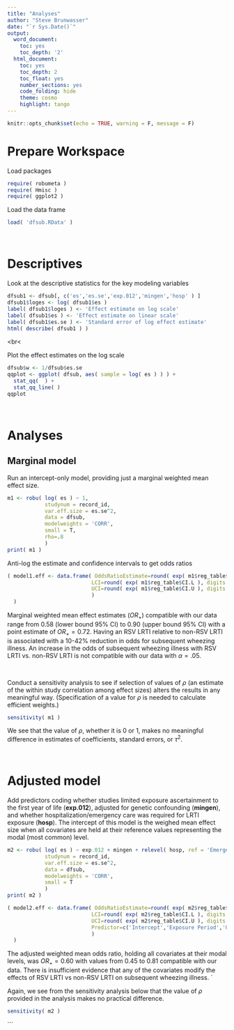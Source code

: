 ```yaml
---
title: "Analyses"
author: "Steve Brunwasser"
date: "`r Sys.Date()`"
output:
  word_document:
    toc: yes
    toc_depth: '2'
  html_document:
    toc: yes
    toc_depth: 2
    toc_float: yes
    number_sections: yes
    code_folding: hide
    theme: cosmo
    highlight: tango
---
```




```r
knitr::opts_chunk$set(echo = TRUE, warning = F, message = F)
```

# Prepare Workspace

Load packages
```r
require( robumeta )
require( Hmisc )
require( ggplot2 )
```


Load the data frame
```r
load( 'dfsub.RData' )
```

<br>

# Descriptives

Look at the descriptive statistics for the key modeling variables
```r
dfsub1 <- dfsub[, c('es','es.se','exp.012','mingen','hosp' ) ]
dfsub1$loges <- log( dfsub1$es )
label( dfsub1$loges ) <- 'Effect estimate on log scale'
label( dfsub1$es ) <- 'Effect estimate on linear scale'
label( dfsub1$es.se ) <- 'Standard error of log effect estimate'
html( describe( dfsub1 ) )
```

<br<

Plot the effect estimates on the log scale
```r
dfsub$w <- 1/dfsub$es.se
qqplot <- ggplot( dfsub, aes( sample = log( es ) ) ) +
  stat_qq(  ) +
  stat_qq_line( )
qqplot
```

<br>

# Analyses

## Marginal model
Run an intercept-only model, providing just a marginal weighted mean effect size.
```r
m1 <- robu( log( es ) ~ 1, 
            studynum = record_id, 
            var.eff.size = es.se^2,
            data = dfsub,
            modelweights = 'CORR',
            small = T,
            rho=.8
            )
print( m1 )
```


Anti-log the estimate and confidence intervals to get odds ratios
```r
( model1.eff <- data.frame( OddsRatioEstimate=round( exp( m1$reg_table$b.r ), digits = 2 ), 
                           LCI=round( exp( m1$reg_table$CI.L ), digits = 2 ),
                           UCI=round( exp( m1$reg_table$CI.U ), digits = 2 ) 
                           ) 
  )
```

Marginal weighted mean effect estimates ($OR_+$) compatible with our data range from 0.58 (lower bound 95% CI) to 0.90 (upper bound 95% CI) with a point estimate of $OR_+=0.72$. Having an RSV LRTI relative to non-RSV LRTI is associated with a 10-42% reduction in odds for subsequent wheezing illness. An increase in the odds of subsequent wheezing illness with RSV LRTI vs. non-RSV LRTI is not compatible with our data with $\alpha=.05$. 

<br>

Conduct a sensitivity analysis to see if selection of values of $\rho$ (an estimate of the within study correlation among effect sizes) alters the results in any meaningful way. (Specification of a value for $\rho$ is needed to calculate efficient weights.)

```r
sensitivity( m1 )
```
We see that the value of $\rho$, whether it is 0 or 1, makes no meaningful difference in estimates of coefficients, standard errors, or $\tau^2$.

<br>

# Adjusted model

Add predictors coding whether studies limited exposure ascertainment to the first year of life (**exp.012**), adjusted for genetic confounding (**mingen**), and whether hospitalization/emergency care was required for LRTI exposure (**hosp**). The intercept of this model is the weighed mean effect size when all covariates are held at their reference values representing the modal (most common) level. 

```r
m2 <- robu( log( es ) ~ exp.012 + mingen + relevel( hosp, ref = 'Emergency/Hospitalization Required'), 
            studynum = record_id, 
            var.eff.size = es.se^2,
            data = dfsub,
            modelweights = 'CORR',
            small = T
            )
print( m2 )

```


```r
( model2.eff <- data.frame( OddsRatioEstimate=round( exp( m2$reg_table$b.r ), digits = 2 ), 
                           LCI=round( exp( m2$reg_table$CI.L ), digits = 2 ),
                           UCI=round( exp( m2$reg_table$CI.U ), digits = 2 ),
                           Predictor=c('Intercept','Exposure Period','Genetic Adjustment','Emergency/Hospitalization')
                           ) 
  )
```

The adjusted weighted mean odds ratio, holding all covariates at their modal levels, was $OR_+=0.60$ with values from 0.45 to 0.81 compatible with our data. There is insufficient evidence that any of the covariates modify the effects of RSV LRTI vs non-RSV LRTI on subsequent wheezing illness. 
`
<br>

Again, we see from the sensitivity analysis below that the value of $\rho$ provided in the analysis makes no practical difference.


```r
sensitivity( m2 )
```
```




